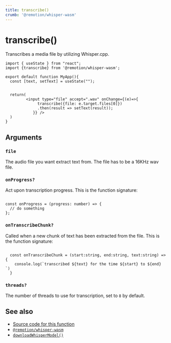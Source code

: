 ```yaml
---
title: transcribe()
crumb: '@remotion/whisper-wasm'
---
```


# transcribe()

Transcribes a media file by utilizing Whisper.cpp.  

```tsx title="app.tsx"
import { useState } from "react";
import {transcribe} from '@remotion/whisper-wasm';

export default function MyApp(){
  const [text, setText] = useState("");


  return(
         <input type="file" accept=".wav" onChange={(e)=>{
              transcribe({file: e.target.files[0]})
              .then(result => setText(result));
            }} />
  )
}
```

## Arguments

### `file`

The audio file you want extract text from. The file has to be a 16KHz wav file. 



### `onProgress?`

Act upon transcription progress. This is the function signature:

```tsx twoslash

const onProgress = (progress: number) => {
  // do something
};
```

### `onTranscribeChunk?`

Called when a new chunk of text has been extracted from the file. This is the function signature:

```tsx twoslash

  const onTranscribeChunk = (start:string, end:string, text:string) => {
    console.log(`transcribed ${text} for the time ${start} to ${end} `)
  }
```

### `threads?`
The number of threads to use for transcription, set to `8` by default.


## See also

- [Source code for this function](https://github.com/remotion-dev/remotion/blob/main/packages/whisper-wasm/src/helpers.ts)
- [`@remotion/whisper-wasm`](/docs/whisper-wasm)
- [`downloadWhisperModel()`](/docs/whisper-wasm/download-whisper-model)
